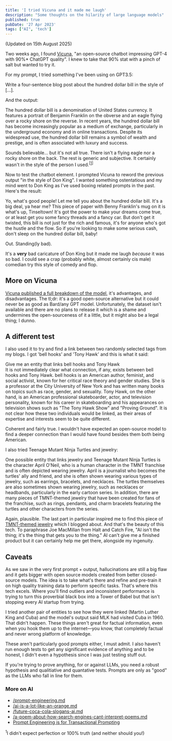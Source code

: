 ```yaml
---
title: 'I tried Vicuna and it made me laugh'
description: "Some thoughts on the hilarity of large language models"
published: true
pubDate: '27 Apr 2023'
tags: ["AI", 'tech']
---
```



(Updated on 15th August 2025)

Two weeks ago, I found [Vicuna](https://lmsys.org/blog/2023-03-30-vicuna/), "an open-source chatbot impressing GPT-4 with 90%* ChatGPT quality". I knew to take that 90% stat with a pinch of salt but wanted to try it.

For my prompt, I tried something I've been using on GPT3.5:

<div class="prompt-box">Write a four-sentence blog post about the hundred dollar bill in the style of [...].</div>

And the output:

<div class="output-box">The hundred dollar bill is a denomination of United States currency. It features a portrait of Benjamin Franklin on the obverse and an eagle flying over a rocky shore on the reverse. In recent years, the hundred dollar bill has become increasingly popular as a medium of exchange, particularly in the underground economy and in online transactions. Despite its widespread use, the hundred dollar bill remains a symbol of wealth and prestige, and is often associated with luxury and success.</div>

Sounds believable... but it's not all true. There isn't a flying eagle nor a rocky shore on the back. The rest is generic and subjective. It certainly wasn't in the style of the person I used.<sup>[<a href="#in-1">1</a>]</sup>

Now to test the chatbot element. I prompted Vicuna to reword the previous output "in the style of Don King". I wanted something ostentatious and my mind went to Don King as I've used boxing related prompts in the past. Here's the result:

<div class="output-box">Yo, what's good people! Let me tell you about the hundred dollar bill. It's a big deal, ya hear me? This piece of paper with Benny Franklin's mug on it is what's up, Tinseltown! It's got the power to make your dreams come true, or at least get you some fancy threads and a fancy car. But don't get it twisted, this bill is not just for the rich and famous, it's for anyone who's got the hustle and the flow. So if you're looking to make some serious cash, don't sleep on the hundred dollar bill, baby!</div>

Out. Standing(ly bad).

It's a **very** bad caricature of Don King but it made me laugh _because_ it was so bad. I could see a crap (probably white, almost certainly cis male) comedian try this style of comedy and flop.

## More on Vicuna

[Vicuna published a full breakdown of the model](https://lmsys.org/blog/2023-03-30-vicuna/), it's advantages, and disadvantages. The tl;dr: it's a good open-source alternative but it could never be as good as Bard/any GPT model. Unfortunately, the dataset isn't available and there are no plans to release it which is a shame and undermines the open-sourceness of it a little, but it might also be a legal thing; I dunno.

## A different test

I also used it to try and find a link between two randomly selected tags from my blogs. I got 'bell hooks' and 'Tony Hawk' and this is what it said:

<div class="prompt-box">Give me an entity that links bell hooks and Tony Hawk</div>
<div class="output-box">It is not immediately clear what connection, if any, exists between bell hooks and Tony Hawk. bell hooks is an American author, feminist, and social activist, known for her critical race theory and gender studies. She is a professor at the City University of New York and has written many books on topics such as race, gender, and sexuality. Tony Hawk, on the other hand, is an American professional skateboarder, actor, and television personality, known for his career in skateboarding and his appearances on television shows such as "The Tony Hawk Show" and "Proving Ground". It is not clear how these two individuals would be linked, as their areas of expertise and interests seem to be quite different.</div>

Coherent and fairly true. I wouldn't have expected an open-source model to find a deeper connection than I would have found besides them both being American.

I also tried Teenage Mutant Ninja Turtles and jewelry:

<div class="output-box">One possible entity that links jewelry and Teenage Mutant Ninja Turtles is the character April O'Neil, who is a human character in the TMNT franchise and is often depicted wearing jewelry. April is a journalist who becomes the turtles' ally and friend, and she is often shown wearing various types of jewelry, such as earrings, bracelets, and necklaces. The turtles themselves are also sometimes shown wearing jewelry, such as necklaces or headbands, particularly in the early cartoon series. In addition, there are many pieces of TMNT-themed jewelry that have been created for fans of the franchise, such as rings, pendants, and charm bracelets featuring the turtles and other characters from the series.</div>

Again, plausible. The last part in particular inspired me to find this piece of [TMNT-themed jewelry](https://cultrface.co.uk/check-out-this-iced-tmnt-pendant/) which I blogged about. And that's the beauty of this tech. To paraphrase Joe MacMillan from Halt and Catch Fire, "AI isn't the thing; it's the thing that gets you to the thing." AI can't give me a finished product but it can certainly help me get there, alongside my ingenuity.

## Caveats

As we saw in the very first prompt + output, hallucinations are still a big flaw and it gets bigger with open source models created from better closed-source models. The idea is to take what's there and refine and pre-train it on high quality training data to perform specific tasks. That's where this tech excels. Where you'll find outliers and inconsistent performance is trying to turn this proverbial black box into a Tower of Babel but that isn't stopping every AI startup from trying.

I tried another pair of entities to see how they were linked (Martin Luther King and Cuba) and the model's output said MLK had visited Cuba in 1960. That didn't happen. These things aren't great for factual information, even when you hook them up to the internet—you know, that completely factual and never wrong platform of knowledge.

These aren't particularly good prompts either, I must admit. I also haven't run enough tests to get any significant evidence of anything and to be honest, I didn't even a hypothesis since I was just testing stuff out.

If you're trying to prove anything, for or against LLMs, you need a robust hypothesis and qualitiative and quantative tests. Prompts are only as "good" as the LLMs who fall in line for them.

### More on AI

* [/prompt-engineering.md](/posts/prompt-engineering/)
* [/ai-is-a-lot-like-an-orange.md](/posts/ai-is-a-lot-like-an-orange/)
* [/future-coca-cola-slogans-ai.md](/posts/future-coca-cola-slogans-ai/)
* [/a-poem-about-how-search-engines-cant-interpret-poems.md](/posts/a-poem-about-how-search-engines-cant-interpret-poems/)
* [Prompt Engineering is for Transactional Prompting](https://mitchellh.com/writing/prompt-engineering-transactional-prompting)

<IcebergNotes>
	<p id="in-1"><sup>1</sup>I didn't expect perfection or 100% truth (and neither should you!)</p>
</IcebergNotes>